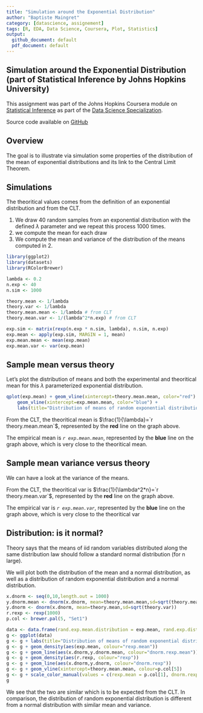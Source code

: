 ```yaml
---
title: "Simulation around the Exponential Distribution"
author: "Baptiste Maingret"
category: [datascience, assignement]
tags: [R, EDA, Data Science, Coursera, Plot, Statistics]
output: 
  github_document: default
  pdf_document: default
---
```



## Simulation around the Exponential Distribution (part of Statistical Inference by Johns Hopkins University)

This assignment was part of the Johns Hopkins Coursera module on
[Statistical Inference](https://www.coursera.org/learn/statistical-inference) as part of the [Data Science Specialization](https://www.coursera.org/specializations/jhu-data-science).

<!--more-->

Source code available on [GitHub](https://github.com/bmaingret/stat-inference-project)

## Overview

The goal is to illustrate via simulation some properties of the distribution of the mean of exponential distributions and its link to the Central Limit Theorem.

## Simulations

The theoritical values comes from the definition of an exponential distribution and from the CLT.

  1. We draw 40 random samples from an exponential distribution with the defined $\lambda$ parameter and we repeat this process 1000 times.
  2. we compute the mean for each draw
  3. We compute the mean and variance of the distribution of the means computed in 2.
```r
library(ggplot2)
library(datasets)
library(RColorBrewer)

lambda <- 0.2
n.exp <- 40
n.sim <- 1000

theory.mean <- 1/lambda
theory.var <- 1/lambda
theory.mean.mean <- 1/lambda # from CLT
theory.mean.var <- 1/(lambda^2*n.exp) # from CLT

exp.sim <- matrix(rexp(n.exp * n.sim, lambda), n.sim, n.exp)
exp.mean <- apply(exp.sim, MARGIN = 1, mean)
exp.mean.mean <- mean(exp.mean)
exp.mean.var <- var(exp.mean)
```


## Sample mean versus theory

Let's plot the distribution of means and both the experimental and theoritical mean for this $\lambda$ parameterized exponential distribution.
```r
qplot(exp.mean) + geom_vline(xintercept=theory.mean.mean, color="red") +
    geom_vline(xintercept=exp.mean.mean, color="blue") +
    labs(title="Distribution of means of random exponential distributions", y="Density", x="Mean")
```

From the CLT, the theoritical mean is $\frac{1}{\lambda}=`r theory.mean.mean`$, represented by the **red** line on the graph above.

The empirical mean is *`r exp.mean.mean`*, represented by the **blue** line on the graph above, which is very close to the theoritical mean.

## Sample mean variance versus theory

We can have a look at the variance of the means.

From the CLT, the theoritical var is $\frac{1}{\lambda^2*n}=`r theory.mean.var`$, represented by the **red** line on the graph above.

The empirical var is *`r exp.mean.var`*, represented by the **blue** line on the graph above, which is very close to the theoritical var

## Distribution: is it normal?

Theory says that the means of iid random variables distributed along the same distribution law should follow a standard normal distribution (for n large).

We will plot both the distribution of the mean and a normal distribution, as well as a distribution of random exponential distribution and a normal distribution.
```r
x.dnorm <- seq(0,10,length.out = 1000)
y.dnorm.mean <- dnorm(x.dnorm, mean=theory.mean.mean,sd=sqrt(theory.mean.var))
y.dnorm <- dnorm(x.dnorm, mean=theory.mean,sd=sqrt(theory.var))
r.rexp <- rexp(1000)
p.col <- brewer.pal(5, "Set1")

data <- data.frame(rand.exp.mean.distribution = exp.mean, rand.exp.distribution = r.rexp, x.dnorm, normal.distribution.rand.exp = y.dnorm, normal.distribution.rand.exp.mean = y.dnorm.mean)
g <- ggplot(data) 
g <- g + labs(title="Distribution of means of random exponential distributions \n and random exponential distributions VS normal distribution", y="Density", x="Mean")
g <- g + geom_density(aes(exp.mean, colour="rexp.mean"))
g <- g + geom_line(aes(x.dnorm,y.dnorm.mean, colour="dnorm.rexp.mean"))
g <- g + geom_density(aes(r.rexp, colour="rexp"))
g <- g + geom_line(aes(x.dnorm,y.dnorm, colour="dnorm.rexp"))
g <- g + geom_vline(xintercept=theory.mean.mean, colour=p.col[5])
g <- g + scale_color_manual(values = c(rexp.mean = p.col[1], dnorm.rexp.mean=p.col[2],rexp=p.col[3], dnorm.rexp=p.col[4]))
g
```
We see that the two are similar which is to be expected from the CLT.
In comparison, the distribution of random exponential distribution is different from a normal distribution with similar mean and variance.


